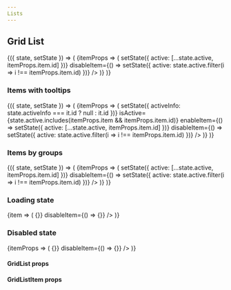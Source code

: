 ```yaml
---
Lists
---
```


## Grid List

<div className="components-container" style={{ width: 760 }}>
  <State initial={{ active: [] }}>
    {({ state, setState }) => (
      <GridList
          width={760}
          height={200}
          rowHeight={50}
          columnWidth={190}
          columnCount={4}
          items={countries}
        >
          {itemProps => (
            <GridListItem
              {...itemProps}
              isActive={state.active.includes(itemProps.item && itemProps.item.id)}
              enableItem={() => setState({ active: [...state.active, itemProps.item.id] })}
              disableItem={() => setState({ active: state.active.filter(i => i !== itemProps.item.id) })}
            />
          )}
        </GridList>
    )}
  </State>
</div>

### Items with tooltips
<div className="components-container" style={{ width: 760 }}>
  <State initial={{ active: [], activeInfo: null }}>
      {({ state, setState }) => (
        <GridList
            width={760}
            height={150}
            rowHeight={50}
            columnWidth={190}
            columnCount={4}
            items={countries.slice(0, 16)}
          >
            {itemProps => (
              <GridListItem
                {...itemProps}
                tooltip={`Lorem ipsum dolor sit ${itemProps.item.id}`}
                isInfoActive={state.activeInfo === itemProps.item.id}
                onInfoClick={it => setState({ activeInfo: state.activeInfo === it.id ? null : it.id })}
                isActive={state.active.includes(itemProps.item && itemProps.item.id)}
                enableItem={() => setState({ active: [...state.active, itemProps.item.id] })}
                disableItem={() => setState({ active: state.active.filter(i => i !== itemProps.item.id) })}
              />
            )}
          </GridList>
      )}
    </State>
</div>

### Items by groups
<div className="components-container" style={{ width: 760 }}>
  <State initial={{ active: [] }}>
      {({ state, setState }) => (
        <GridList
            width={760}
            height={200}
            rowHeight={50}
            columnWidth={190}
            columnCount={4}
            groupBy="group"
            items={indicators}
          >
            {itemProps => (
              <GridListItem
                {...itemProps}
                isActive={state.active.includes(itemProps.item && itemProps.item.id)}
                enableItem={() => setState({ active: [...state.active, itemProps.item.id] })}
                disableItem={() => setState({ active: state.active.filter(i => i !== itemProps.item.id) })}
              />
            )}
          </GridList>
      )}
    </State>
</div>

### Loading state
<div className="components-container" style={{ width: 760 }}>
  <GridList
    width={760}
    height={100}
    rowHeight={50}
    columnWidth={190}
    columnCount={4}
    items={countries.slice(0, 16)}
    loading
  >
    {item => (
      <GridListItem
        {...item}
        enableItem={() => {}}
        disableItem={() => {}}
      />
    )}
  </GridList>
</div>

### Disabled state
<div className="components-container" style={{ width: 760 }}>
  <GridList
    width={760}
    height={100}
    rowHeight={50}
    columnWidth={190}
    columnCount={4}
    items={indicators.slice(0, 16)}
  >
    {itemProps => (
      <GridListItem
        {...itemProps}
        isDisabled={itemProps.item && itemProps.item.isDisabled}
        enableItem={() => {}}
        disableItem={() => {}}
      />
    )}
  </GridList>
</div>

#### GridList props
<PropsTable of={GridList} />

#### GridListItem props
<PropsTable of={GridListItem} />
